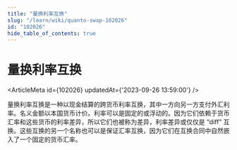 ```yaml
---
title: "量换利率互换"
slug: "/learn/wiki/quanto-swap-102026"
id: "102026"
hide_table_of_contents: true
---
```



# 量换利率互换

<ArticleMeta id={102026} updatedAt={'2023-09-26 13:59:00'} />
<div className='border-solid border-b border-t-0 my-4 border-[var(--ifm-color-gray-300)]' />

量换利率互换是一种以现金结算的跨货币利率互换，其中一方向另一方支付外汇利率。名义金额以本国货币计价。利率可以是固定的或浮动的。因为它们依赖于货币汇率和这些货币的利率差异，所以它们也被称为差异，利率差异或仅仅是 “diff” 互换。这些互换的另一个名称也可以是保证汇率互换，因为它们在互换合同中自然嵌入了一个固定的货币汇率。
